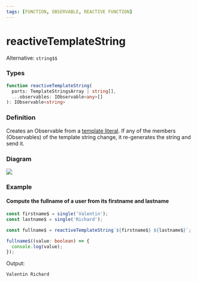 ```yaml
---
tags: [FUNCTION, OBSERVABLE, REACTIVE FUNCTION]
---
```


# reactiveTemplateString

Alternative: `string$$`

### Types

```ts
function reactiveTemplateString(
  parts: TemplateStringsArray | string[],
  ...observables: IObservable<any>[]
): IObservable<string>
```

### Definition

Creates an Observable from a [template literal](https://developer.mozilla.org/en-US/docs/Web/JavaScript/Reference/Template_literals).
If any of the members (Observables) of the template string change, it re-generates the string and send it.

### Diagram

![](example-diagram.svg)

### Example

#### Compute the fullname of a user from its firstname and lastname

```ts
const firstname$ = single('Valentin');
const lastname$ = single('Richard');

const fullname$ = reactiveTemplateString`${firstname$} ${lastname$}`;

fullname$((value: boolean) => {
  console.log(value);
});
```

Output:

```text
Valentin Richard
```
